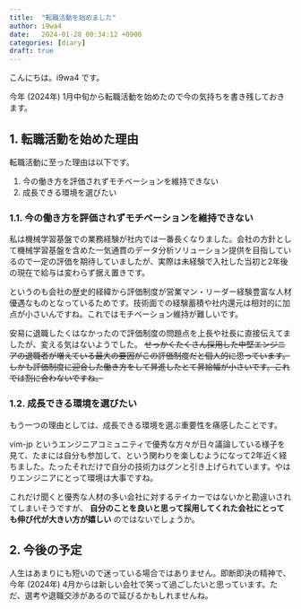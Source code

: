 ```yaml
---
title:  "転職活動を始めました"
author: i9wa4
date:   2024-01-28 00:34:12 +0900
categories: [diary]
draft: true
---
```


こんにちは。i9wa4 です。

今年 (2024年) 1月中旬から転職活動を始めたので今の気持ちを書き残しておきます。

## 1. 転職活動を始めた理由

転職活動に至った理由は以下です。

1. 今の働き方を評価されずモチベーションを維持できない
1. 成長できる環境を選びたい

### 1.1. 今の働き方を評価されずモチベーションを維持できない

私は機械学習基盤での業務経験が社内では一番長くなりました。会社の方針として機械学習基盤を含めた一気通貫のデータ分析ソリューション提供を目指しているので一定の評価を期待していましたが、実際は未経験で入社した当初と2年後の現在で給与は変わらず据え置きです。

というのも会社の歴史的経緯から評価制度が営業マン・リーダー経験豊富な人材優遇なものとなっているためです。技術面での経験蓄積や社内還元は相対的に加点が小さいんですね。これではモチベーション維持が難しいです。

安易に退職したくはなかったので評価制度の問題点を上長や社長に直接伝えてましたが、変える気はないようでした。 ~~せっかくたくさん採用した中堅エンジニアの退職者が増えている最大の要因がこの評価制度だと個人的に思っています。しかも評価制度に迎合した働き方をして昇進したとて昇給幅が小さいです。これでは割に合わないですね。~~

### 1.2. 成長できる環境を選びたい

もう一つの理由としては、成長できる環境を選ぶ重要性を痛感したことです。

vim-jp というエンジニアコミュニティで優秀な方々が日々議論している様子を見て、たまには自分も参加して、という関わりを楽しむようになって2年近く経ちました。たったそれだけで自分の技術力はグンと引き上げられています。やはりエンジニアにとって環境は大事ですね。

これだけ聞くと優秀な人材の多い会社に対するテイカーではないかと勘違いされてしまいそうですが、 **自分のことを良いと思って採用してくれた会社にとっても伸び代が大きい方が嬉しい** のではないでしょうか。

## 2. 今後の予定

人生はあまりにも短いので迷っている場合ではありません。即断即決の精神で、今年 (2024年) 4月からは新しい会社で笑って過ごしたいと思っています。ただ、選考や退職交渉があるので延びるかもしれませんね。
